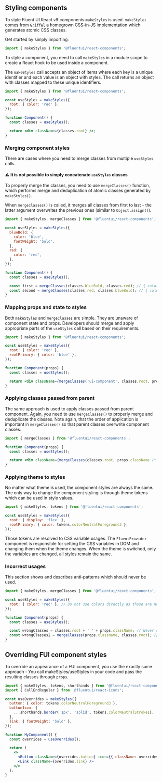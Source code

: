 
<Meta title="Concepts/Developer/Styling Components" />

## Styling components

To style Fluent UI React v9 components `makeStyles` is used. `makeStyles` comes from [`Griffel`](https://griffel.js.org) a homegrown CSS-in-JS implementation which generates atomic CSS classes.

Get started by simply importing:

```js
import { makeStyles } from '@fluentui/react-components';
```

To style a component, you need to call `makeStyles` in a module scope to create a React hook to be used inside a component.

The `makeStyles` call accepts an object of items where each key is a unique identifier and each value is an object with styles. The call returns an object with classes mapped to these unique identifiers.

<!-- TODO: format as <Code /> -->

```jsx
import { makeStyles } from '@fluentui/react-components';

const useStyles = makeStyles({
  root: { color: 'red' },
});

function Component() {
  const classes = useStyles();

  return <div className={classes.root} />;
}
```

### Merging component styles

There are cases where you need to merge classes from multiple `useStyles` calls.

#### ⚠ It is not possible to simply concatenate `useStyles` classes

To properly merge the classes, you need to use `mergeClasses()` function, which performs merge and deduplication of atomic classes generated by `makeStyles()`.

When `mergeClasses()` is called, it merges all classes from first to last - the latter argument overwrites the previous ones (similar to `Object.assign()`).

```jsx
import { makeStyles, mergeClasses } from '@fluentui/react-components';

const useStyles = makeStyles({
  blueBold: {
    color: 'blue',
    fontWeight: 'bold',
  },
  red: {
    color: 'red',
  },
});

function Component() {
  const classes = useStyles();

  const first = mergeClasses(classes.blueBold, classes.red); // { color: 'red', fontWeight: 'bold' }
  const second = mergeClasses(classes.red, classes.blueBold); // { color: 'blue', fontWeight: 'bold' }
}
```

### Mapping props and state to styles

Both `makeStyles` and `mergeClasses` are simple. They are unaware of component state and props. Developers should merge and apply appropriate parts of the `useStyles` call based on their requirements.

```jsx
import { makeStyles } from '@fluentui/react-components';

const useStyles = makeStyles({
  root: { color: 'red' },
  rootPrimary: { color: 'blue' },
});

function Component(props) {
  const classes = useStyles();

  return <div className={mergeClasses('ui-component', classes.root, props.primary && classes.rootPrimary)} />;
}
```

### Applying classes passed from parent

The same approach is used to apply classes passed from parent component. Again, you need to use `mergeClasses()` to properly merge and deduplicate the classes. Note again, that the order of application is important in `mergeClasses()` so that parent classes overwrite component classes.

```jsx
import { mergeClasses } from '@fluentui/react-components';

function Component(props) {
  const classes = useStyles();

  return <div className={mergeClasses(classes.root, props.className /* these definitions have higher precedence */)} />;
}
```

### Applying theme to styles

No matter what theme is used, the component styles are always the same. The only way to change the component styling is through theme tokens which can be used in style values.

```js
import { makeStyles, tokens } from '@fluentui/react-components';

const useStyles = makeStyles({
  root: { display: 'flex' },
  rootPrimary: { color: tokens.colorNeutralForeground3 },
});
```

Those tokens are resolved to CSS variable usages. The `FluentProvider` component is responsible for setting the CSS variables in DOM and changing them when the theme changes. When the theme is switched, only the variables are changed, all styles remain the same.

### Incorrect usages

This section shows and describes anti-patterns which should never be used.

```js
import { makeStyles, mergeClasses } from '@fluentui/react-components';

const useStyles = makeStyles({
  root: { color: 'red' }, // Do not use colors directly as those are not theme-able. Always use colors from a theme
});

function Component(props) {
  const classes = useStyles();

  const wrongClasses = classes.root + ' ' + props.className; // Never concatenate class strings, always use mergeClasses()
  const wrongClasses2 = mergeClasses(props.className, classes.root); // Incorrect order of classes - as the latest wins, props.className should be last to override the component styles
}
```

## Overriding FUI component styles

To override an appearance of a FUI component, you use the exactly same approach - You call makeStyles/useStyles in your code and pass the resulting classes through `props`.

```jsx
import { makeStyles, tokens, shorthands } from '@fluentui/react-components';
import { CallEndRegular } from '@fluentui/react-icons';

const useOverrides = makeStyles({
  button: { color: tokens.colorNeutralForeground3 },
  buttonIcon: {
    ...shorthands.border('1px', 'solid', tokens.colorNeutralStroke1),
  },
  link: { fontWeight: 'bold' },
});

function MyComponent() {
  const overrides = useOverrides();

  return (
    <>
      <Button className={overrides.button} icon={{ className: overrides.buttonIcon, children: <CallEndRegular /> }} />
      <Link className={overrides.link} />
    </>
  );
}
```
